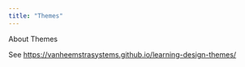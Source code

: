 ```yaml
---
title: "Themes"
---
```


About Themes

See <https://vanheemstrasystems.github.io/learning-design-themes/>
